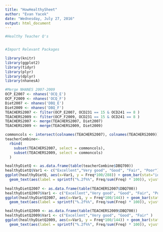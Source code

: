 ---
title: "HowHealthySheet"
author: "Evan Yacek"
date: "Wednesday, July 27, 2016"
output: html_document
---


```{r}
#Healthy Teacher Q's


#Import Relevant Packages

library(knitr)
library(ggplot2)
library(tidyr)
library(plyr)
library(dplyr)
library(nhanesA)

#Merge NHANES 2007-2009
OCP_E2007 <- nhanes('OCQ_E')
OCP_F2009 <- nhanes('OCQ_F')
Diet2007 <- nhanes('DBQ_E')
Diet2009 <- nhanes('DBQ_F')
TEACHERS2007 <- filter(OCP_E2007, OCD231 == 15 & OCD241 == 8 )
TEACHERS2009 <- filter(OCP_F2009, OCD231 == 15 & OCD241 == 8 )
TEACHERS2007 <- merge(TEACHERS2007, Diet2007)
TEACHERS2009 <- merge(TEACHERS2009, Diet2009)

commoncols <- intersect(colnames(TEACHERS2007), colnames(TEACHERS2009))
teacherCombine<- 
  rbind(
    subset(TEACHERS2007, select = commoncols), 
    subset(TEACHERS2009, select = commoncols)
  )

healthyDietQ <- as.data.frame(table(teacherCombine$DBQ700))
healthyDietQ$Var1 <- c("Excellent","Very good", "Good", "Fair", "Poor")
ggplot(healthyDietQ, aes(x=Var1, y = Freq*100/288)) + geom_bar(stat="identity" , fill = "sky blue")+
  geom_text(aes(label = sprintf("%.2f%%", Freq/sum(Freq) * 100)), vjust = -.5)+ labs(title = "How healthy is your diet?(Total)", x = "Rating(1-5)", y = "PCT")
  
healthyDietQ2007 <- as.data.frame(table(TEACHERS2007$DBQ700))
healthyDietQ2007$Var1 <- c("Excellent","Very good", "Good", "Fair", "Poor")
ggplot(healthyDietQ2007, aes(x=Var1, y = Freq*100/144)) + geom_bar(stat="identity" , fill = "sky blue")+
  geom_text(aes(label = sprintf("%.2f%%", Freq/sum(Freq) * 100)), vjust = -.5)+ labs(title = "How healthy is your diet?(2007-08)", x = "Rating(1-5)", y = "PCT")

healthyDietQ2009 <- as.data.frame(table(TEACHERS2009$DBQ700))
healthyDietQ2009$Var1 <- c("Excellent","Very good", "Good", "Fair" )
ggplot(healthyDietQ2009, aes(x=Var1, y = Freq*100/144)) + geom_bar(stat="identity" , fill = "sky blue")+
  geom_text(aes(label = sprintf("%.2f%%", Freq/sum(Freq) * 100)), vjust = -.5)+ labs(title = "How healthy is your diet?(2009-10)", x = "Rating(1-5)", y = "PCT")

```
